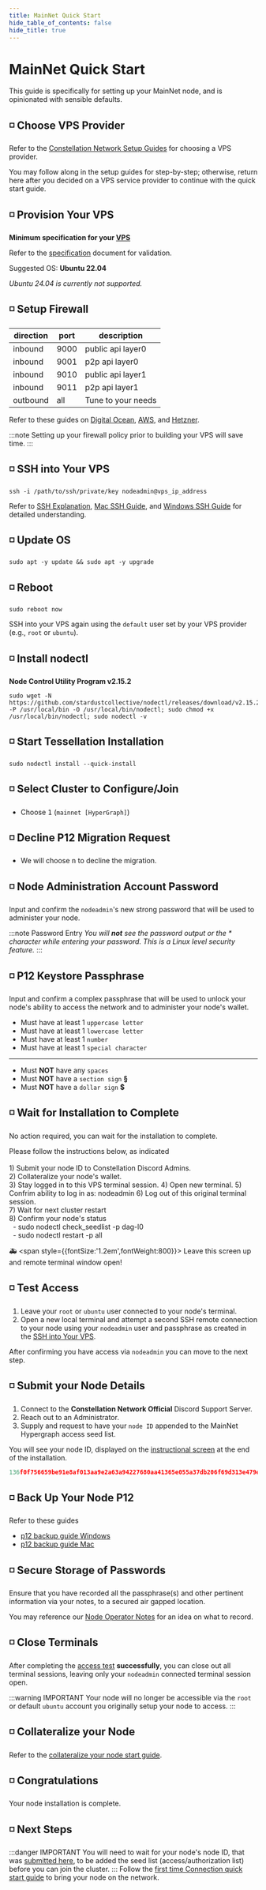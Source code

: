 ```yaml
---
title: MainNet Quick Start
hide_table_of_contents: false
hide_title: true
---
```


# MainNet Quick Start

This guide is specifically for setting up your MainNet node, and is opinionated with sensible defaults.

## ◽ Choose VPS Provider
Refer to the [Constellation Network Setup Guides](/validate/setup-guides/) for choosing a VPS provider.

You may follow along in the setup guides for step-by-step; otherwise, return here after you decided on a VPS service provider to continue with the quick start guide.

## ◽ Provision Your VPS

**Minimum specification for your [VPS](/validate/validator/vps)**

Refer to the [specification](/validate/validator/specs#hybrid-node-hardware-requirements) document for validation.

Suggested OS: **Ubuntu 22.04**

*Ubuntu 24.04 is currently not supported.*

## ◽ Setup Firewall
| direction       | port  | description
|-----------------|-------| -----------
| inbound | 9000 | public api layer0
| inbound | 9001 | p2p api layer0
| inbound | 9010 | public api layer1
| inbound | 9011 | p2p api layer1
| outbound  | all | Tune to your needs

Refer to these guides on [Digital Ocean](/validate/setup-guides/do/sg-droplet), [AWS](/validate/setup-guides/aws/sg), and [Hetzner](https://docs.hetzner.com/cloud/firewalls/getting-started/creating-a-firewall/).

:::note
Setting up your firewall policy prior to building your VPS will save time.
:::

## ◽ SSH into Your VPS
```
ssh -i /path/to/ssh/private/key nodeadmin@vps_ip_address
```
Refer to [SSH Explanation](/validate/validator/ssh-keys), [Mac SSH Guide](/validate/resources/accessMac), and [Windows SSH Guide](/validate/resources/accessWin)
for detailed understanding.

## ◽ Update OS
```
sudo apt -y update && sudo apt -y upgrade
```

## ◽ Reboot
```
sudo reboot now
```
SSH into your VPS again using the `default` user set by your VPS provider (e.g., `root` or `ubuntu`).

## ◽ Install nodectl 
**Node Control Utility Program v2.15.2**
```
sudo wget -N https://github.com/stardustcollective/nodectl/releases/download/v2.15.2/nodectl_x86_64 -P /usr/local/bin -O /usr/local/bin/nodectl; sudo chmod +x /usr/local/bin/nodectl; sudo nodectl -v
```

## ◽ Start Tessellation Installation
```
sudo nodectl install --quick-install
```

## ◽ Select Cluster to Configure/Join

- Choose <kbd>1</kbd> (`mainnet [HyperGraph]`)

## ◽ Decline P12 Migration Request

- We will choose <kbd>n</kbd> to decline the migration.

## ◽ Node Administration Account Password

Input and confirm the `nodeadmin`'s new strong password that will be used to administer your node.

:::note Password Entry
  *You will **not** see the password output or the \* character while entering your password. This is a Linux level security feature.*
:::

## ◽ P12 Keystore Passphrase

Input and confirm a complex passphrase that will be used to unlock 
your node's ability to access the network and to administer your node's wallet.

- Must have at least 1 `uppercase letter`
- Must have at least 1 `lowercase letter`
- Must have at least 1 `number`
- Must have at least 1 `special character`

<hr style={{width:`55%`}}/>

- Must **NOT** have any `spaces`
- Must **NOT** have a `section sign` **&#167;**
- Must **NOT** have a `dollar sign` **$**

## ◽ Wait for Installation to Complete

No action required, you can wait for the installation to complete.

<MacWindow>
Please follow the instructions below, as indicated<br />
<br />
1) Submit your node ID to Constellation Discord Admins.<br />
2) Collateralize your node's wallet.<br />
3) Stay logged in to this VPS terminal session.
4) Open new terminal.
5) Confrim ability to log in as: nodeadmin
6) Log out of this original terminal session.<br />
7) Wait for next cluster restart<br />
8) Confirm your node's status<br />
&nbsp;&nbsp;- sudo nodectl check_seedlist -p dag-l0<br />
&nbsp;&nbsp;- sudo nodectl restart -p all<br />
</MacWindow>

🚑 <span style={{fontSize:'1.2em',fontWeight:800}}>&nbsp;Leave this screen up and remote terminal window open!</span>

## ◽ Test Access 
1. Leave your `root` or `ubuntu` user connected to your node's terminal. 
1. Open a new local terminal and attempt a second SSH remote connection to your node using your `nodeadmin` user and passphrase as created in the [SSH into Your VPS](#-ssh-into-your-vps).

After confirming you have access via `nodeadmin` you can move to the next step.

## ◽ Submit your Node Details

1. Connect to the **Constellation Network Official** Discord Support Server.  
1. Reach out to an Administrator.
1. Supply and request to have your `node ID` appended to the MainNet Hypergraph access seed list.

You will see your node ID, displayed on the [instructional screen](#-wait-for-installation-to-complete) at the end of the installation.

```jsx title="Example 128 length hexadecimal number."
136f0f756659be91e8af013aa9e2a63a94227680aa41365e055a37db206f69d313e479e7f37e8c9c13fa40278ddc98eab2b0130fc0cf17fdf13ca012082ba813
```

## ◽ Back Up Your Node P12
Refer to these guides
- [p12 backup guide Windows](/validate/resources/p12-backup-win)
- [p12 backup guide Mac](/validate/resources/p12-backup-mac) 

## ◽ Secure Storage of Passwords
Ensure that you have recorded all the passphrase(s) and other pertinent information via your notes, to a secured air gapped location.

You may reference our [Node Operator Notes](/validate/resources/nodectl-notes) for an idea on what to record.

## ◽ Close Terminals
After completing the [access test](#-test-access) **successfully**, you can close out all terminal sessions, leaving only your `nodeadmin` connected terminal session open.

:::warning IMPORTANT 
Your node will no longer be accessible via the `root` or default `ubuntu` account you originally setup your node to access.
:::

## ◽ Collateralize your Node
Refer to the [collateralize your node start guide](/validate/quick-start/collateralize-quickstart).

## ◽ Congratulations 
Your node installation is complete.

## ◽ Next Steps
:::danger IMPORTANT
You will need to wait for your node's node ID, that was [submitted here](#-submit-your-node-details), to be added the seed list (access/authorization list) before you can join the cluster.
:::
Follow the [first time Connection quick start guide](/validate/quick-start/online-quick-start) to bring your node on the network.